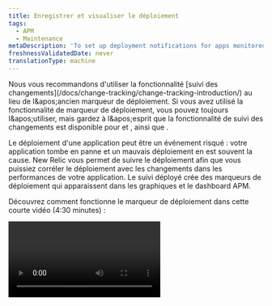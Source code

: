 ```yaml
---
title: Enregistrer et visualiser le déploiement
tags:
  - APM
  - Maintenance
metaDescription: 'To set up deployment notifications for apps monitored by APM, use webhooks, APM agent-specific options, or New Relic''''s REST API.'
freshnessValidatedDate: never
translationType: machine
---
```


<Callout variant="important">
  Nous vous recommandons d&apos;utiliser la fonctionnalité [suivi des changements](/docs/change-tracking/change-tracking-introduction/) au lieu de l&amp;apos;ancien marqueur de déploiement. Si vous avez utilisé la fonctionnalité de marqueur de déploiement, vous pouvez toujours l&amp;apos;utiliser, mais gardez à l&amp;apos;esprit que la fonctionnalité de suivi des changements est disponible pour <InlinePopover type="browser" />et <InlinePopover type="mobile" />, ainsi que <InlinePopover type="apm" />.
</Callout>

Le déploiement d&apos;une application peut être un événement risqué : votre application tombe en panne et un mauvais déploiement en est souvent la cause. New Relic vous permet de suivre le déploiement afin que vous puissiez corréler le déploiement avec les changements dans les performances de votre application. Le suivi déployé crée des marqueurs de déploiement qui apparaissent dans les graphiques et le dashboard APM.

Découvrez comment fonctionne le marqueur de déploiement dans cette courte vidéo (4:30 minutes) :

<Video id="HPeXZubcZ7o" type="youtube" />

## Options de suivi déployé [#options]

Vous pouvez utiliser l&apos;[API New Relic REST v2](/docs/apis/rest-api-v2/requirements/new-relic-rest-api-v2-getting-started) pour enregistrer un nouveau déploiement et récupérer une liste des déploiements passés. De plus, certains agents APM disposent de méthodes spécifiques à l&amp;apos;agent pour enregistrer automatiquement les déploiements.

Vous pouvez utiliser votre intégration [Slack](https://slack.com/) avec New Relic, ou un simple webhook, pour notifier votre équipe en temps réel du déploiement du moniteur d&amp;apos;applications par APM. Slack fournit une URL de webhook qui vous permet de publier du JSON générique qui apparaîtra formaté dans un canal Slack choisi.

Il existe quelques endroits où vous pouvez visualiser le déploiement dans l&apos;UI de New Relic après leur enregistrement :

* Dans le flux d&apos;activité des pages [Résumé APM](/docs/apm/applications-menu/monitoring/apm-overview-page-view-transaction-apdex-usage-data), Résumé du service et [Résumé de l&apos;entité](/docs/new-relic-one/use-new-relic-one/ui-data/new-relic-one-entity-explorer-view-performance-across-apps-services-hosts).
* Sur les graphiques de performances APM sous forme de marqueurs de graphique (lignes verticales avec des têtes d&apos;épingle).
* Sur les graphiques dashboard comme marqueurs de graphique.
* Sur la page [déploiement](/docs/apm/applications-menu/events/deployments-page-view-impact-your-app-users) pour un résumé des performances.

<Callout variant="tip">
  Les marqueurs de déploiement ne sont pas disponibles pour les applications de navigateur, mais vous pouvez essayer ces alternatives :

  * Passez du marqueur de déploiement à la fonctionnalité [de suivi des changements](/docs/change-tracking/change-tracking-introduction) qui vous permet de suivre les modifications apportées à l&amp;apos;application du navigateur.
  * Consultez [le navigateur sortie](/docs/browser/new-relic-browser/browser-agent-spa-api/add-release) pour savoir comment tag les erreurs avec les versions sortie.
</Callout>

## Déploiement d&apos;enregistrement avec l&apos;API REST [#api-instructions]

Vous pouvez utiliser l&apos;API New Relic REST v2 pour enregistrer le déploiement et obtenir une liste des déploiements passés.

* Les exemples de ce document utilisent `curl` comme outil de ligne de commande. Cependant, vous pouvez utiliser n&amp;apos;importe quelle méthode pour effectuer vos requests REST. Vous pouvez également créer et visualiser le déploiement avec l&amp;apos;[API Explorer](https://rpm.newrelic.com/api/explore/application_deployments/create).
* JSON utilise des guillemets doubles `"` pour les noms et le contenu des éléments. L&amp;apos;utilisation de guillemets simples `'` provoquera des erreurs.
* Les exemples utilisent `X-Api-Key` qui peut être utilisé soit pour une <a href="/docs/apis/intro-apis/new-relic-api-keys/#user-api-key">clé utilisateur</a> , soit pour une <a href="/docs/apis/intro-apis/new-relic-api-keys/#rest-api-key">clé API REST</a>. Les clés utilisateur sont désormais le moyen privilégié d’accéder à nos API REST, et vous pouvez utiliser les en-têtes `Api-Key` lorsque vous les utilisez.

<CollapserGroup>
  <Collapser className="freq-link" id="post-deployment" title="Enregistrer un déploiement avec POST">
    Pour enregistrer une nouvelle déploiement, envoyez une requête `POST` incluant votre [clé API](/docs/apis/rest-api-v2/getting-started/introduction-new-relic-rest-api-v2#api_key) au point de terminaison du déploiement. Attachez la charge utile au format JSON (voir [Limites de caractères et paramètres JSON](#deployment_limits)). Tous les paramètres de charge utile sont facultatifs, à l&amp;apos;exception de `revision`.

    Par exemple:

    ```bash
    curl -X POST "https://api.newrelic.com/v2/applications/$APP_ID/deployments.json" \
         -H "X-Api-Key:$API_KEY" \
         -i \
         -H "Content-Type: application/json" \
         -d \
    '{
        "deployment": {
            "revision": "REVISION",
            "changelog": "Added: /v2/deployments.rb, Removed: None",
            "description": "Added a deployments resource to the v2 API",
            "user": "datanerd@example.com",
            "timestamp": "2019-10-08T00:15:36Z"
        }
    }'
    ```
  </Collapser>

  <Collapser className="freq-link" id="powershell" title="Enregistrer un déploiement avec PowerShell">
    Pour enregistrer une déploiement avec PowerShell, envoyez une requête `POST` qui inclut votre [clé API](/docs/apis/rest-api-v2/getting-started/introduction-new-relic-rest-api-v2#api_key) au point de terminaison du déploiement. Attachez la charge utile au format JSON (voir [Limites de caractères et paramètres JSON](#deployment_limits)). Tous les paramètres de charge utile sont facultatifs, à l&amp;apos;exception de `revision`.

    Cet exemple utilise PowerShell version 3 ou supérieure :

    ```powershell
    Invoke-WebRequest -Uri https://api.newrelic.com/v2/applications/YOUR_APP_ID/deployments.json -Method POST -Headers @{'X-Api-Key'='$API_KEY'} -ContentType 'application/json' -Body '{
        "deployment": {
            "revision": "REVISION",
            "changelog": "Added: /v2/deployments.rb, Removed: None",
            "description": "Added a deployments resource to the v2 API",
            "user": "datanerd@example.com",
            "timestamp": "2019-10-08T00:15:36Z"
        }
    }'
    ```

    Cet exemple utilise PowerShell version 2 (nécessite .NET framework 3.5 ou supérieur) :

    ```powershell
    $encoding = [System.Text.Encoding]::GetEncoding("ASCII")
    $data ='{
        "deployment": {
            "revision": "REVISION",
            "changelog": "Added: /v2/deployments.rb, Removed: None",
            "description": "Added a deployments resource to the v2 API",
            "user": "datanerd@example.com",
            "timestamp": "2019-10-08T00:15:36Z"
        }
    }'
    $postData = $encoding.GetBytes($data)
    $request = [System.Net.WebRequest]::Create('https://api.newrelic.com/v2/applications/$APP_ID/deployments.json')
    $request.Method = 'POST'
    $request.Headers.add('X-Api-Key','$API_KEY')
    $request.ContentType='application/json'
    $stream = $request.GetRequestStream()
    $stream.Write($postData,0,$postData.Length)
    $request.GetResponse()
    ```
  </Collapser>

  <Collapser className="freq-link" id="get-list" title="Afficher une liste de déploiement avec GET">
    Pour récupérer une liste de tous les déploiements passés de votre application, envoyez une requête `GET` qui inclut votre [clé API](/docs/apis/rest-api-v2/getting-started/introduction-new-relic-rest-api-v2#api_key) au point de terminaison de déploiement. la requête GET n&amp;apos;utilise pas de charge JSON.

    Par exemple:

    ```bash
    curl -X GET "https://api.newrelic.com/v2/applications/$APP_ID/deployments.json" \
         -H "X-Api-Key:$API_KEY" \
         -i
    ```

    <CollapserGroup>
      <Collapser id="sample-get-output" title="Exemple de sortie de GET">
        Cet exemple requests une liste de déploiement pour l&apos;ID d&apos;application `9999999`:

        ```bash
        curl -X GET "https://api.newrelic.com/v2/applications/9999999/deployments.json" \
             -H "X-Api-Key:ABCDEFGHIJKLMNOPQRSTUVWXabcdefghijklmnopqrstuvwx" \
             -i
        ```

        L&apos;API renvoie cette liste de déploiement :

        ```json
        HTTP/1.1 200 OK
        ETag: "ABCDEFGHIJKabcdefghijk0123456789"
        Cache-Control: max-age=0, private, must-revalidate
        Content-Type: application/json
        {
          "deployments": [
            {
              "id": 1234567,
              "revision": "1234123412341234123412341234123412341234",
              "changelog": "Fixed the bugs for real this time",
              "description": "Example description two",
              "user": "Data Nerd",
              "timestamp": "2016-02-24T10:09:27-08:00",
              "links": {
                "application": 9999999
              }
            },
            {
              "id": 2345678,
              "revision": "7890789078907890789078907890789078907890",
              "changelog": "Think I fixed all the bugs",
              "description": null,
              "user": "Dren Atad",
              "timestamp": "2014-10-22T12:23:47-07:00",
              "links": {
                "application": 9999999
              }
            }
          ],
          "links": {
            "deployment.agent": "/v2/applications/{application_id}"
          }
        }
        ```
      </Collapser>
    </CollapserGroup>
  </Collapser>

  <Collapser className="freq-link" id="deployment-limits" title="Limites de caractères et paramètres JSON">
    La charge utile JSON peut inclure les paramètres suivants.

    <Callout variant="important">
      Les caractères UTF-8 de 4 octets, tels que les émojis et certains glyphes de langues non latines, ne peuvent pas être utilisés dans le texte de déploiement.
    </Callout>

    <table>
      <thead>
        <tr>
          <th style={{ width: "135px" }}>
            paramètres
          </th>

          <th style={{ width: "150px" }}>
            Type de données
          </th>

          <th>
            Description
          </th>
        </tr>
      </thead>

      <tbody>
        <tr>
          <td>
            `revision`
          </td>

          <td>
            Chaîne, 127 caractères maximum
          </td>

          <td>
            <DNT>**Required**</DNT>. Un identifiant unique pour ce déploiement, visible dans la page [Résumé](/docs/apm/applications-menu/monitoring/apm-overview-page) et sur la page [de déploiement](/docs/apm/applications-menu/events/deployments-page) . Peut être n&amp;apos;importe quelle chaîne, mais il s&amp;apos;agit généralement d&amp;apos;un numéro de version ou d&amp;apos;une somme de contrôle Git.
          </td>
        </tr>

        <tr>
          <td>
            `changelog`
          </td>

          <td>
            Chaîne, 65535 caractères maximum
          </td>

          <td>
            <DNT>**Optional**</DNT>. Un résumé de ce qui a changé dans ce déploiement, visible dans la page [de déploiement](/docs/apm/applications-menu/events/deployments-page) lorsque vous sélectionnez <DNT>**(selected deployment) &gt; Change log**</DNT>.
          </td>
        </tr>

        <tr>
          <td>
            `description`
          </td>

          <td>
            Chaîne, 65535 caractères maximum
          </td>

          <td>
            <DNT>**Optional**</DNT>. Une description de haut niveau de ce déploiement, visible dans la page [Résumé](/docs/apm/applications-menu/monitoring/apm-overview-page) et sur la page [de déploiement](/docs/apm/applications-menu/events/deployments-page) lorsque vous sélectionnez un déploiement individuel.
          </td>
        </tr>

        <tr>
          <td>
            `user`
          </td>

          <td>
            Chaîne, 31 caractères maximum
          </td>

          <td>
            <DNT>**Optional**</DNT>. Un nom d&amp;apos;utilisateur à associer au déploiement, visible dans la page [Résumé](/docs/apm/applications-menu/monitoring/apm-overview-page) et sur la page [de déploiement](/docs/apm/applications-menu/events/deployments-page) .
          </td>
        </tr>

        <tr>
          <td>
            `timestamp`
          </td>

          <td>
            ISO 8601
          </td>

          <td>
            <DNT>**Optional**</DNT>. Lorsque le déploiement a eu lieu, à la seconde près. Sauf précision, le déploiement sera enregistré au moment de la réception de l&amp;apos;appel d&amp;apos;API. Exigences en matière d’horodatage :

            * Doit être en heure UTC.
            * Doit être postérieur à l&apos;horodatage de déploiement le plus récent.
            * Cela ne peut pas être dans le futur.
            * Doit être au format ISO8601 ; par exemple, `"2019-10-08T00:15:36Z"`.
          </td>
        </tr>
      </tbody>
    </table>
  </Collapser>
</CollapserGroup>

## Enregistrement du déploiement à l&apos;aide de l&apos;agent New Relic [#agent]

Certains agents disposent de méthodes supplémentaires pour enregistrer les déploiements :

* <DNT>**All agents**</DNT>:Utilisez l&amp;apos;[API REST New Relic v2](#api).
* <DNT>**C**</DNT>: Aucune méthode spécifique au SDK. Utilisez l&amp;apos;[API REST](#api).
* <DNT>**Go**</DNT>:Aucune méthode spécifique à l’agent. Utilisez l&amp;apos;[API REST](#api).
* <DNT>**Java**</DNT>: Appelez l&amp;apos;[agent Java `jar`](/docs/agents/java-agent/instrumentation/recording-deployments-java-agent).
* <DNT>**.NET**</DNT>:Utilisez [PowerShell et l&apos;API REST](#powershell).
* <DNT>**Node.js**</DNT>:Aucune méthode spécifique à l’agent. Utilisez l&amp;apos;[API REST](#api).
* <DNT>**PHP**</DNT>:Utilisez un [script PHP](/docs/agents/php-agent/features/recording-deployments-using-php-script).
* <DNT>**Python**</DNT>:Utilisez la sous-commande [`record-deploy`](/docs/agents/python-agent/installation-configuration/python-agent-admin-script#record-deploy) du script `newrelic-admin` .
* <DNT>**Ruby**</DNT>: Utilisez une recette Capistrano ou la commande `newrelic deployments` . Plus de détails [ici](/docs/agents/ruby-agent/features/recording-deployments-ruby-agent).

## Afficher les détails du déploiement [#dep\_procedures][#dep_procedures]

Après avoir configuré les informations de déploiement, vous pouvez afficher et explorer les détails dans l&apos;UI. Pour obtenir des conseils, consultez notre document de suivi des changements [Comment visualiser et analyser vos modifications dans New Relic](/docs/change-tracking/change-tracking-view-analyze).

## Informez votre équipe de l&apos;échec [#webhooks]

Que vous suiviez le déploiement avec l&apos;API REST ou la nouvelle [APIGraphQL ](/docs/change-tracking/change-tracking-introduction), vous pouvez informer les membres de votre équipe à l&amp;apos;aide d&amp;apos;un webhook. Pour plus de détails, consultez les [instructions du webhook](/docs/change-tracking/change-tracking-webhooks) de suivi des changements .